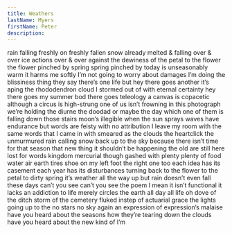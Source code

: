 ```yaml
---
title: Weathers
lastName: Myers
firstName: Peter
description:
---
```


rain falling freshly on freshly fallen snow already melted & falling over & over ice actions over
& over against the dewiness of the petal to the flower the flower pinched by spring spring
pinched by today is unseasonably warm it harms me softly I’m not going to worry about
damages I’m doing the blissiness thing they say there’s one life but hey there goes another it’s
aping the rhododendron cloud I stormed out of with eternal certainty hey there goes my summer
bod there goes teleology a canvas is copacetic although a circus is high-strung one of us isn’t
frowning in this photograph we’re holding the diurne the doodad or maybe the day which one of
them is falling down those stairs moon’s illegible when the sun sprays waves have endurance but
words are feisty with no attribution I leave my room with the same words that I came in with
smeared as the clouds the heartclick the unmurmured rain calling snow back up to the sky
because there isn’t time for that season that new thing it shouldn’t be happening the old are still
here lost for words kingdom mercurial though gashed with plenty plenty of food water air earth
tires shoe on my left foot the right one too each idea has its casement each year has its
disturbances turning back to the flower to the petal to dirty spring it’s weather all the way up but
rain doesn’t even fall these days can’t you see can’t you see the poem I mean it isn’t functional it
lacks an addiction to life merely circles the earth all day all life oh dove of the ditch storm of the
cemetery fluked instep of actuarial grace the lights going up to the no stars no sky again an
expression of expression’s malaise have you heard about the seasons how they’re tearing down
the clouds have you heard about the new kind of I’m

